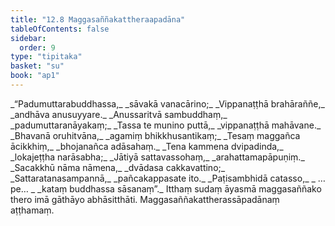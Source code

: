 ```yaml
---
title: "12.8 Maggasaññakattheraapadāna"
tableOfContents: false
sidebar:
  order: 9
type: "tipitaka"
basket: "su"
book: "ap1"
---
```



<DynamicBreadcrumb />

<Division number="66" book="ap1">

<Paragraph number="2020" type="verses" book="ap1">
_“Padumuttarabuddhassa,_  
_sāvakā vanacārino;_  
_Vippanaṭṭhā brahāraññe,_  
_andhāva anusuyyare._  

</Paragraph>

</Division>
<Division number="67" book="ap1">

<Paragraph number="2021" type="verses" book="ap1">
_Anussaritvā sambuddhaṃ,_  
_padumuttaranāyakaṃ;_  
_Tassa te munino puttā,_  
_vippanaṭṭhā mahāvane._  

</Paragraph>

</Division>
<Division number="68" book="ap1">

<Paragraph number="2022" type="verses" book="ap1">
_Bhavanā oruhitvāna,_  
_agamiṃ bhikkhusantikaṃ;_  
_Tesaṃ maggañca ācikkhiṃ,_  
_bhojanañca adāsahaṃ._  

</Paragraph>

</Division>
<Division number="69" book="ap1">

<Paragraph number="2023" type="verses" book="ap1">
_Tena kammena dvipadinda,_  
_lokajeṭṭha narāsabha;_  
_Jātiyā sattavassohaṃ,_  
_arahattamapāpuṇiṃ._  

</Paragraph>

</Division>
<Division number="70" book="ap1">

<Paragraph number="2024" type="verses" book="ap1">
_Sacakkhū nāma nāmena,_  
_dvādasa cakkavattino;_  
_Sattaratanasampannā,_  
_pañcakappasate ito._  

</Paragraph>

</Division>
<Division number="71" book="ap1">

<Paragraph number="2025" type="verses" book="ap1">
_Paṭisambhidā catasso,_  
_ …pe… _  
_kataṃ buddhassa sāsanaṃ”._  

</Paragraph>

<Paragraph number="2026" book="ap1">
Itthaṃ sudaṃ āyasmā maggasaññako thero imā gāthāyo abhāsitthāti.

</Paragraph>
</Division>

<Paragraph number="2027" type="center" book="ap1">
Maggasaññakattherassāpadānaṃ aṭṭhamaṃ.
</Paragraph>
